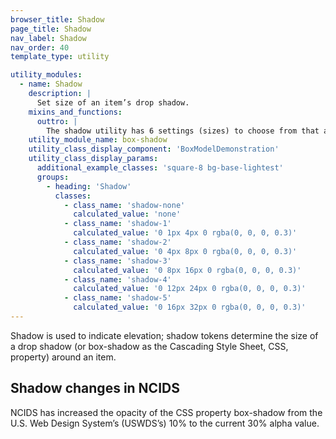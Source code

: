 ```yaml
---
browser_title: Shadow
page_title: Shadow
nav_label: Shadow
nav_order: 40
template_type: utility

utility_modules:
  - name: Shadow
    description: |
      Set size of an item’s drop shadow.
    mixins_and_functions:
      outtro: |
        The shadow utility has 6 settings (sizes) to choose from that are applied to the CSS property box-shadow: 'none', 1, 2, 3, 4, and 5. Each setting changes the size of the element's drop shadow.
    utility_module_name: box-shadow
    utility_class_display_component: 'BoxModelDemonstration'
    utility_class_display_params:
      additional_example_classes: 'square-8 bg-base-lightest'
      groups:
        - heading: 'Shadow'
          classes:
            - class_name: 'shadow-none'
              calculated_value: 'none'
            - class_name: 'shadow-1'
              calculated_value: '0 1px 4px 0 rgba(0, 0, 0, 0.3)'
            - class_name: 'shadow-2'
              calculated_value: '0 4px 8px 0 rgba(0, 0, 0, 0.3)'
            - class_name: 'shadow-3'
              calculated_value: '0 8px 16px 0 rgba(0, 0, 0, 0.3)'
            - class_name: 'shadow-4'
              calculated_value: '0 12px 24px 0 rgba(0, 0, 0, 0.3)'
            - class_name: 'shadow-5'
              calculated_value: '0 16px 32px 0 rgba(0, 0, 0, 0.3)'
---
```


Shadow is used to indicate elevation; shadow tokens determine the size of a drop shadow (or box-shadow as the Cascading Style Sheet, CSS, property) around an item.

## Shadow changes in NCIDS

NCIDS has increased the opacity of the CSS property box-shadow from the U.S. Web Design System’s (USWDS’s) 10% to the current 30% alpha value.
